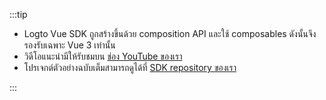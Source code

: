 :::tip

- Logto Vue SDK ถูกสร้างขึ้นด้วย composition API และใช้ composables ดังนั้นจึงรองรับเฉพาะ Vue 3 เท่านั้น
- วิดีโอแนะนำมีให้รับชมบน [ช่อง YouTube ของเรา](https://youtu.be/cAfsQrsGQqA)
- โปรเจกต์ตัวอย่างฉบับเต็มสามารถดูได้ที่ [SDK repository ของเรา](https://github.com/logto-io/js/tree/master/packages/vue-sample)

:::
